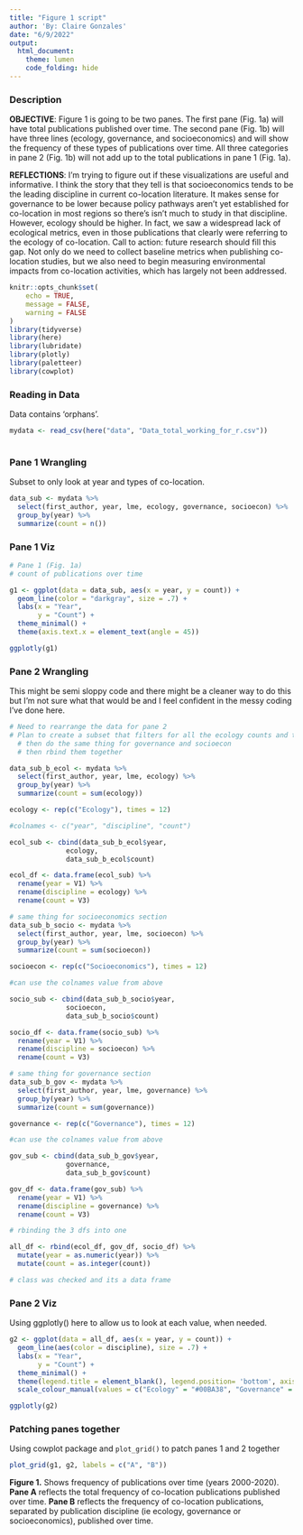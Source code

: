 ```yaml
---
title: "Figure 1 script"
author: 'By: Claire Gonzales'
date: "6/9/2022"
output: 
  html_document: 
    theme: lumen
    code_folding: hide
---
```


### Description

**OBJECTIVE**: Figure 1 is going to be two panes. The first pane (Fig. 1a) will have total publications published over time. The second pane (Fig. 1b) will have three lines (ecology, governance, and socioeconomics) and will show the frequency of these types of publications over time. All three categories in pane 2 (Fig. 1b) will not add up to the total publications in pane 1 (Fig. 1a).

**REFLECTIONS**: I'm trying to figure out if these visualizations are useful and informative. I think the story that they tell is that socioeconomics tends to be the leading discipline in current co-location literature. It makes sense for governance to be lower because policy pathways aren't yet established for co-location in most regions so there's isn't much to study in that discipline. However, ecology should be higher. In fact, we saw a widespread lack of ecological metrics, even in those publications that clearly were referring to the ecology of co-location. Call to action: future research should fill this gap. Not only do we need to collect baseline metrics when publishing co-location studies, but we also need to begin measuring environmental impacts from co-location activities, which has largely not been addressed.


```r
knitr::opts_chunk$set(
	echo = TRUE,
	message = FALSE,
	warning = FALSE
)
library(tidyverse)
library(here)
library(lubridate)
library(plotly)
library(paletteer)
library(cowplot)

```

### Reading in Data

Data contains 'orphans'. 

```r
mydata <- read_csv(here("data", "Data_total_working_for_r.csv"))
  
```

### Pane 1 Wrangling
Subset to only look at year and types of co-location. 

```r
data_sub <- mydata %>% 
  select(first_author, year, lme, ecology, governance, socioecon) %>% 
  group_by(year) %>% 
  summarize(count = n())

```

### Pane 1 Viz
```r
# Pane 1 (Fig. 1a)
# count of publications over time

g1 <- ggplot(data = data_sub, aes(x = year, y = count)) +
  geom_line(color = "darkgray", size = .7) +
  labs(x = "Year",
       y = "Count") +
  theme_minimal() +
  theme(axis.text.x = element_text(angle = 45))

ggplotly(g1)
```

### Pane 2 Wrangling

This might be semi sloppy code and there might be a cleaner way to do this but I'm not sure what that would be and I feel confident in the messy coding I've done here. 
```r
# Need to rearrange the data for pane 2
# Plan to create a subset that filters for all the ecology counts and totals them over time
  # then do the same thing for governance and socioecon
  # then rbind them together

data_sub_b_ecol <- mydata %>% 
  select(first_author, year, lme, ecology) %>% 
  group_by(year) %>% 
  summarize(count = sum(ecology))

ecology <- rep(c("Ecology"), times = 12)

#colnames <- c("year", "discipline", "count")

ecol_sub <- cbind(data_sub_b_ecol$year,
              ecology,
              data_sub_b_ecol$count)

ecol_df <- data.frame(ecol_sub) %>% 
  rename(year = V1) %>% 
  rename(discipline = ecology) %>% 
  rename(count = V3)
```

```r
# same thing for socioeconomics section
data_sub_b_socio <- mydata %>% 
  select(first_author, year, lme, socioecon) %>% 
  group_by(year) %>% 
  summarize(count = sum(socioecon))

socioecon <- rep(c("Socioeconomics"), times = 12)

#can use the colnames value from above

socio_sub <- cbind(data_sub_b_socio$year,
              socioecon,
              data_sub_b_socio$count)

socio_df <- data.frame(socio_sub) %>% 
  rename(year = V1) %>% 
  rename(discipline = socioecon) %>% 
  rename(count = V3)

```

```r
# same thing for governance section
data_sub_b_gov <- mydata %>% 
  select(first_author, year, lme, governance) %>% 
  group_by(year) %>% 
  summarize(count = sum(governance))

governance <- rep(c("Governance"), times = 12)

#can use the colnames value from above

gov_sub <- cbind(data_sub_b_gov$year,
              governance,
              data_sub_b_gov$count)

gov_df <- data.frame(gov_sub) %>% 
  rename(year = V1) %>% 
  rename(discipline = governance) %>% 
  rename(count = V3)
```

```r
# rbinding the 3 dfs into one

all_df <- rbind(ecol_df, gov_df, socio_df) %>% 
  mutate(year = as.numeric(year)) %>% 
  mutate(count = as.integer(count))

# class was checked and its a data frame

```

### Pane 2 Viz

Using ggplotly() here to allow us to look at each value, when needed. 

```r
g2 <- ggplot(data = all_df, aes(x = year, y = count)) +
  geom_line(aes(color = discipline), size = .7) +
  labs(x = "Year",
       y = "Count") +
  theme_minimal() +
  theme(legend.title = element_blank(), legend.position= 'bottom', axis.text.x = element_text(angle = 45)) +
  scale_colour_manual(values = c("Ecology" = "#00BA38", "Governance" = "#619CFF", "Socioeconomics" = "#F8766D"))

ggplotly(g2)
```

### Patching panes together

Using cowplot package and `plot_grid()` to patch panes 1 and 2 together

```r
plot_grid(g1, g2, labels = c("A", "B"))
```

**Figure 1.** Shows frequency of publications over time (years 2000-2020). **Pane A** reflects the total frequency of co-location publications published over time. **Pane B** reflects the frequency of co-location publications, separated by publication discipline (ie ecology, governance or socioeconomics), published over time.  
